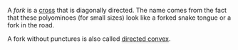 A _fork_ is a [cross](/classes/cross) that is diagonally directed. The name comes from the fact that these polyominoes (for small sizes) look like a forked snake tongue or a fork in the road.

A fork without punctures is also called [directed convex].

[directed convex]: https://mathworld.wolfram.com/DirectedConvexPolyomino.html
